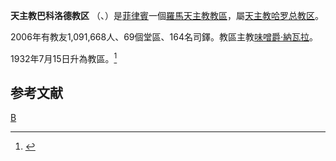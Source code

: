 {{Infobox Roman Catholic diocese
|Roman Catholic Diocese of =  天主教巴科洛德教区
|Latin name of diocese = Dioecesis Bacolodensis
|image = [[File:Bacalod_-_San_Sebastian_Cathedral.jpg|250px]]
|caption = 聖巴削座堂
|location = [[菲律賓|菲律賓]]
|territory = [[西內格羅省|西內格羅省]]
|population = 1,091,668
|rite = 拉丁禮
|patron =
|province = 哈羅
|established = 1932年
|cathedral = 
|副主教座堂 =
|leadership = 主教
|website = 
|教宗 = 
|metropolitan =
|ordinary = 味噌爵‧納瓦拉
|coadjutor bishop =
|emeritus = 
}}
'''天主教巴科洛德教区''' （{{lang-la| Dioecesis Bacolodensis}}、{{lang-tl|Diyosesis ng Bacolod}}）是[[菲律賓|菲律賓]]一個[[羅馬天主教|羅馬天主教]][[教區|教區]]，屬[[天主教哈罗总教区|天主教哈罗总教区]]。

2006年有教友1,091,668人、69個堂區、164名司鐸。教區主教[[味噌爵‧納瓦拉|味噌爵‧納瓦拉]]。

1932年7月15日升為教區。<ref name="">{{cite journal
|journal=[[宗座公報|宗座公報]]
|publisher=梵蒂岡出版社
|date=1933年
|volume=25
|title=Ad Christi
|page=357
|url=http://www.vatican.va/archive/aas/documents/AAS%2025%20%5B1933%5D%20-%20ocr.pdf
|access-date=2012-03-04
|archive-date=2013-03-03
|archive-url=https://web.archive.org/web/20130303051743/http://www.vatican.va/archive/aas/documents/AAS%2025%20%5B1933%5D%20-%20ocr.pdf
|dead-url=no
}}</ref> 

==参考文献==
<div class="references-small">
<references></references>
</div>

[[Category:菲律賓天主教教區|B]]
{{菲律賓天主教教區}}